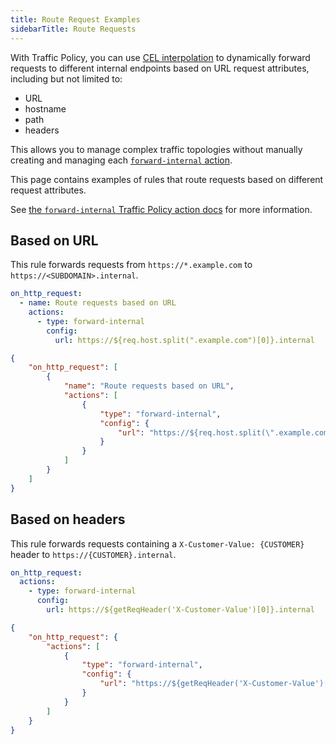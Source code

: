 ```yaml
---
title: Route Request Examples
sidebarTitle: Route Requests
---
```


With Traffic Policy, you can use [CEL interpolation](/traffic-policy/concepts/cel-interpolation) to dynamically forward requests to different internal endpoints based on URL request attributes, including but not limited to:

- URL
- hostname
- path
- headers

This allows you to manage complex traffic topologies without manually creating and managing each [`forward-internal` action](/traffic-policy/actions/forward-internal).

This page contains examples of rules that route requests based on different request attributes.

See [the `forward-internal` Traffic Policy action docs](/traffic-policy/actions/forward-internal/) for more information.

## Based on URL

This rule forwards requests from `https://*.example.com` to `https://<SUBDOMAIN>.internal`.

<CodeGroup>

```yaml policy.yml
on_http_request:
  - name: Route requests based on URL
    actions:
      - type: forward-internal
        config:
          url: https://${req.host.split(".example.com")[0]}.internal
```

```json policy.json
{
	"on_http_request": [
		{
			"name": "Route requests based on URL",
			"actions": [
				{
					"type": "forward-internal",
					"config": {
						"url": "https://${req.host.split(\".example.com\")[0]}.internal"
					}
				}
			]
		}
	]
}
```

</CodeGroup>

## Based on headers

This rule forwards requests containing a `X-Customer-Value: {CUSTOMER}` header to `https://{CUSTOMER}.internal`.

<CodeGroup>

```yaml policy.yml
on_http_request:
  actions:
    - type: forward-internal
      config:
        url: https://${getReqHeader('X-Customer-Value')[0]}.internal
```

```json policy.json
{
	"on_http_request": {
		"actions": [
			{
				"type": "forward-internal",
				"config": {
					"url": "https://${getReqHeader('X-Customer-Value')[0]}.internal"
				}
			}
		]
	}
}
```

</CodeGroup>
